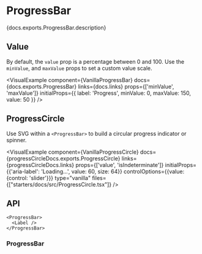 

# ProgressBar

<PageDescription>{docs.exports.ProgressBar.description}</PageDescription>

<ExampleSwitcher>
  <VisualExample
    component={VanillaProgressBar}
    docs={docs.exports.ProgressBar}
    links={docs.links}
    props={['value', 'isIndeterminate', 'formatOptions', 'valueLabel']}
    initialProps={{label: 'Loading…', value: 80}}
    controlOptions={{value: {control: 'slider'}}}
    type="vanilla"
    files={["starters/docs/src/ProgressBar.tsx", "starters/docs/src/ProgressBar.css", "starters/docs/src/theme.css"]} />
  <VisualExample
    component={TailwindProgressBar}
    docs={docs.exports.ProgressBar}
    links={docs.links}
    props={['value', 'isIndeterminate', 'formatOptions', 'valueLabel']}
    initialProps={{label: 'Loading…', value: 80}}
    controlOptions={{value: {control: 'slider'}}}
    type="tailwind"
    files={["starters/tailwind/src/ProgressBar.tsx"]} />
</ExampleSwitcher>

## Value

By default, the `value` prop is a percentage between 0 and 100. Use the `minValue`, and `maxValue` props to set a custom value scale.

<VisualExample
  component={VanillaProgressBar}
  docs={docs.exports.ProgressBar}
  links={docs.links}
  props={['minValue', 'maxValue']}
  initialProps={{
    label: 'Progress',
    minValue: 0,
    maxValue: 150,
    value: 50
  }} />

## ProgressCircle

Use SVG within a `<ProgressBar>` to build a circular progress indicator or spinner.

<VisualExample
  component={VanillaProgressCircle}
  docs={progressCircleDocs.exports.ProgressCircle}
  links={progressCircleDocs.links}
  props={['value', 'isIndeterminate']}
  initialProps={{'aria-label': 'Loading…', value: 60, size: 64}}
  controlOptions={{value: {control: 'slider'}}}
  type="vanilla"
  files={["starters/docs/src/ProgressCircle.tsx"]} />

## API

<Anatomy />

```tsx links={{ProgressBar: '#progressbar'}}
<ProgressBar>
  <Label />
</ProgressBar>
```

### ProgressBar

<PropTable component={docs.exports.ProgressBar} links={docs.links} showDescription />

<StateTable defaultClassName="react-aria-ProgressBar" properties={docs.exports.ProgressBarRenderProps.properties} />
